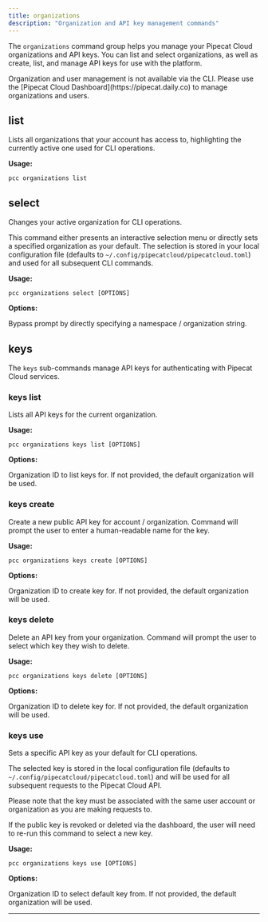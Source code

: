 ```yaml
---
title: organizations
description: "Organization and API key management commands"
---
```


The `organizations` command group helps you manage your Pipecat Cloud organizations and API keys. You can list and select organizations, as well as create, list, and manage API keys for use with the platform.

<Note>
  Organization and user management is not available via the CLI. Please use the
  [Pipecat Cloud Dashboard](https://pipecat.daily.co) to manage organizations
  and users.
</Note>

## list

Lists all organizations that your account has access to, highlighting the currently active one used for CLI operations.

**Usage:**

```shell
pcc organizations list
```

## select

Changes your active organization for CLI operations.

This command either presents an interactive selection menu or directly sets a specified organization as your default. The selection is stored in your local configuration file (defaults to `~/.config/pipecatcloud/pipecatcloud.toml`) and used for all subsequent CLI commands.

**Usage:**

```shell
pcc organizations select [OPTIONS]
```

**Options:**

<ParamField path="--organization / -o" type="string">
  Bypass prompt by directly specifying a namespace / organization string.
</ParamField>

## keys

The `keys` sub-commands manage API keys for authenticating with Pipecat Cloud services.

### keys list

Lists all API keys for the current organization.

**Usage:**

```shell
pcc organizations keys list [OPTIONS]
```

**Options:**

<ParamField path="--organization / -o" type="string">
  Organization ID to list keys for. If not provided, the default organization
  will be used.
</ParamField>

### keys create

Create a new public API key for account / organization. Command will prompt the user to enter
a human-readable name for the key.

**Usage:**

```shell
pcc organizations keys create [OPTIONS]
```

**Options:**

<ParamField path="--organization / -o" type="string">
  Organization ID to create key for. If not provided, the default organization
  will be used.
</ParamField>

### keys delete

Delete an API key from your organization. Command will prompt the user to select which key they wish to delete.

**Usage:**

```shell
pcc organizations keys delete [OPTIONS]
```

**Options:**

<ParamField path="--organization / -o" type="string">
  Organization ID to delete key for. If not provided, the default organization
  will be used.
</ParamField>

### keys use

Sets a specific API key as your default for CLI operations.

The selected key is stored in the local configuration file (defaults to `~/.config/pipecatcloud/pipecatcloud.toml`) and will be used for all subsequent requests to the Pipecat Cloud API.

Please note that the key must be associated with the same user account or organization as you are making requests to.

If the public key is revoked or deleted via the dashboard, the user will need to re-run this command to select a new key.

**Usage:**

```shell
pcc organizations keys use [OPTIONS]
```

**Options:**

<ParamField path="--organization / -o" type="string">
  Organization ID to select default key from. If not provided, the default
  organization will be used.
</ParamField>

---

<Card
  title="More about organizations"
  icon="arrow-right"
  href="/accounts-and-organizations"
/>
